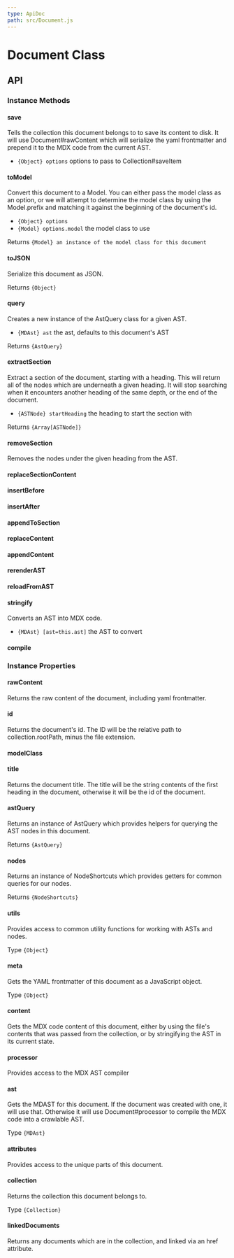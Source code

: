```yaml
---
type: ApiDoc
path: src/Document.js
---
```

# Document Class

## API

### Instance Methods


#### save

Tells the collection this document belongs to to save its content to disk.  It will use Document#rawContent which will serialize the yaml frontmatter and prepend it to the MDX code from the current AST.
- `{Object} options` options to pass to Collection#saveItem

#### toModel

Convert this document to a Model.  You can either pass the model class as an option,
or we will attempt to determine the model class by using the Model.prefix and matching it
against the beginning of the document's id.
- `{Object} options` 
- `{Model} options.model` the model class to use

Returns `{Model} an instance of the model class for this document`

#### toJSON

Serialize this document as JSON.

Returns `{Object}`

#### query

Creates a new instance of the AstQuery class for a given AST.
- `{MDAst} ast` the ast, defaults to this document's AST

Returns `{AstQuery}`

#### extractSection

Extract a section of the document, starting with a heading.  This will return all of the nodes
which are underneath a given heading.  It will stop searching when it encounters another heading
of the same depth, or the end of the document.
- `{ASTNode} startHeading` the heading to start the section with

Returns `{Array[ASTNode]}`

#### removeSection

Removes the nodes under the given heading from the AST.

#### replaceSectionContent

#### insertBefore

#### insertAfter

#### appendToSection

#### replaceContent

#### appendContent

#### rerenderAST

#### reloadFromAST

#### stringify

Converts an AST into MDX code.
- `{MDAst} [ast=this.ast]` the AST to convert

#### compile



### Instance Properties


#### rawContent

Returns the raw content of the document, including yaml frontmatter.

#### id

Returns the document's id.  The ID will be the relative path to collection.rootPath, minus the file extension.

#### modelClass

#### title

Returns the document title.  The title will be the string contents of the first heading in the document,
otherwise it will be the id of the document.

#### astQuery

Returns an instance of AstQuery which provides helpers
for querying the AST nodes in this document.

Returns `{AstQuery}`

#### nodes

Returns an instance of NodeShortcuts which provides getters
for common queries for our nodes.

Returns `{NodeShortcuts}`

#### utils

Provides access to common utility functions for working with ASTs and nodes.

Type `{Object}`

#### meta

Gets the YAML frontmatter of this document as a JavaScript object.

Type `{Object}`

#### content

Gets the MDX code content of this document, either by using the file's contents that was passed
from the collection, or by stringifying the AST in its current state.

#### processor

Provides access to the MDX AST compiler

#### ast

Gets the MDAST for this document.  If the document was created with one,
it will use that. Otherwise it will use Document#processor to compile the MDX code into
a crawlable AST.

Type `{MDAst}`

#### attributes

Provides access to the unique parts of this document.

#### collection

Returns the collection this document belongs to.

Type `{Collection}`

#### linkedDocuments

Returns any documents which are in the collection, and linked via an href attribute.



